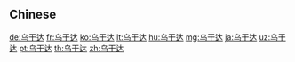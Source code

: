{{also|烏干達}}
==Chinese==
{{zh-see|烏干達}}

[[de:乌干达]]
[[fr:乌干达]]
[[ko:乌干达]]
[[lt:乌干达]]
[[hu:乌干达]]
[[mg:乌干达]]
[[ja:乌干达]]
[[uz:乌干达]]
[[pt:乌干达]]
[[th:乌干达]]
[[zh:乌干达]]